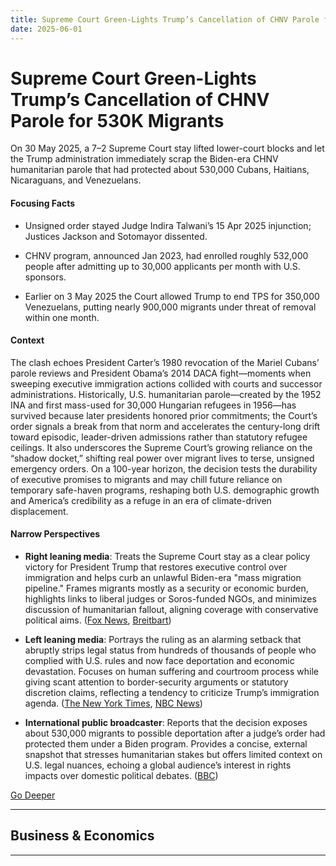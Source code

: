 ```yaml
---
title: Supreme Court Green-Lights Trump’s Cancellation of CHNV Parole for 530K Migrants
date: 2025-06-01
---
```


# Supreme Court Green-Lights Trump’s Cancellation of CHNV Parole for 530K Migrants

On 30 May 2025, a 7–2 Supreme Court stay lifted lower-court blocks and let the Trump administration immediately scrap the Biden-era CHNV humanitarian parole that had protected about 530,000 Cubans, Haitians, Nicaraguans, and Venezuelans.

#### Focusing Facts

- Unsigned order stayed Judge Indira Talwani’s 15 Apr 2025 injunction; Justices Jackson and Sotomayor dissented.

- CHNV program, announced Jan 2023, had enrolled roughly 532,000 people after admitting up to 30,000 applicants per month with U.S. sponsors.

- Earlier on 3 May 2025 the Court allowed Trump to end TPS for 350,000 Venezuelans, putting nearly 900,000 migrants under threat of removal within one month.

#### Context

The clash echoes President Carter’s 1980 revocation of the Mariel Cubans’ parole reviews and President Obama’s 2014 DACA fight—moments when sweeping executive immigration actions collided with courts and successor administrations. Historically, U.S. humanitarian parole—created by the 1952 INA and first mass-used for 30,000 Hungarian refugees in 1956—has survived because later presidents honored prior commitments; the Court’s order signals a break from that norm and accelerates the century-long drift toward episodic, leader-driven admissions rather than statutory refugee ceilings. It also underscores the Supreme Court’s growing reliance on the “shadow docket,” shifting real power over migrant lives to terse, unsigned emergency orders. On a 100-year horizon, the decision tests the durability of executive promises to migrants and may chill future reliance on temporary safe-haven programs, reshaping both U.S. demographic growth and America’s credibility as a refuge in an era of climate-driven displacement.

#### Narrow Perspectives

- **Right leaning media**: Treats the Supreme Court stay as a clear policy victory for President Trump that restores executive control over immigration and helps curb an unlawful Biden-era "mass migration pipeline." Frames migrants mostly as a security or economic burden, highlights links to liberal judges or Soros-funded NGOs, and minimizes discussion of humanitarian fallout, aligning coverage with conservative political aims. ([Fox News](https://www.foxnews.com/politics/supreme-court-hands-trump-win-revoking-parole-500k-foreign-nationals), [Breitbart](https://www.breitbart.com/politics/2025/05/30/scotus-rules-trump-can-end-bidens-mass-migration-pipeline-pending-appeal/))

- **Left leaning media**: Portrays the ruling as an alarming setback that abruptly strips legal status from hundreds of thousands of people who complied with U.S. rules and now face deportation and economic devastation. Focuses on human suffering and courtroom process while giving scant attention to border-security arguments or statutory discretion claims, reflecting a tendency to criticize Trump’s immigration agenda. ([The New York Times](https://www.nytimes.com/2025/05/30/us/politics/trump-immigration-supreme-court.html), [NBC News](https://www.nbcnews.com/politics/supreme-court/supreme-court-allows-trump-revoke-legal-status-500000-immigrants-rcna207271))

- **International public broadcaster**: Reports that the decision exposes about 530,000 migrants to possible deportation after a judge’s order had protected them under a Biden program. Provides a concise, external snapshot that stresses humanitarian stakes but offers limited context on U.S. legal nuances, echoing a global audience’s interest in rights impacts over domestic political debates. ([BBC](https://www.bbc.com/news/articles/cp8d21zmm88o))


[Go Deeper](https://www.perplexity.ai/search?q=Supreme+Court+Green-Lights+Trump%E2%80%99s+Cancellation+of+CHNV+Parole+for+530K+Migrants)

---

## Business & Economics

---

<a id='trump-doubles-section-232-steel-aluminium-tariffs-to-50-starting-4-june-2025'></a>
